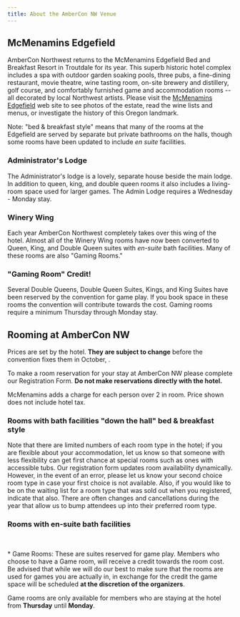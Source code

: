 ```yaml
---
title: About the AmberCon NW Venue
---
```



## McMenamins Edgefield

AmberCon Northwest returns to the McMenamins Edgefield Bed and Breakfast
Resort in Troutdale for its <ConventionOrdinal/> year. This superb historic hotel complex includes a
spa with outdoor garden soaking pools, three pubs, a fine-dining
restaurant, movie theatre, wine tasting room, on-site brewery and distillery,
golf course, and comfortably furnished game and accommodation rooms -- all
decorated by local Northwest artists. Please visit the
[McMenamins Edgefield](https://www.mcmenamins.com/edgefield)
web site to see photos of the estate, read the wine lists and menus, or
investigate the history of this Oregon landmark.

Note: "bed & breakfast style" means that many of the rooms
at the Edgefield are served by separate but private bathrooms on the halls,
though some rooms have been updated to include _en suite_ facilities.

### Administrator's Lodge

The Administrator's lodge is a lovely, separate house beside the main
lodge. In addition to queen, king, and double queen rooms it also includes
a living-room space used for larger games. The Admin Lodge requires a
Wednesday - Monday stay.

### Winery Wing

Each year AmberCon Northwest completely takes over this wing of the hotel.
Almost all of the Winery Wing rooms have now been converted to Queen, King,
and Double Queen suites with _en-suite_ bath facilities. Many of these
rooms are also "Gaming Rooms."

### "Gaming Room" Credit!

Several Double Queens, Double Queen Suites, Kings, and King Suites have
been reserved by the convention for game play. If you book space in these rooms
the convention will contribute <ConfigurationValue field='gameRoomCredit'/> towards the cost.
Gaming rooms require a minimum Thursday through Monday stay.

## Rooming at AmberCon NW

Prices are set by the hotel. **They are subject to change** before the convention fixes
them in October, <ConventionYear/>.

To make a room reservation for your stay at AmberCon NW please complete
our Registration Form. **Do not make reservations directly with the hotel.**

McMenamins adds a <ConfigurationValue field='moreThanDoubleOccupancySurcharge'/> charge for each person over 2 in
room. Price shown does not include <ConfigurationValue field='oregonHotelTax'/> hotel tax.

### Rooms with bath facilities "down the hall" bed & breakfast style

Note that there are limited numbers of each room type in the hotel; if you
are flexible about your accommodation, let us know so that someone
with less flexibility can get first chance at special rooms such as ones with
accessible tubs. Our registration form updates room availability dynamically.
However, in the event of an error, please let us know your second choice room
type in case your first choice is not available. Also, if you would like to
be on the waiting list for a room type that was sold out when you registered,
indicate that also. There are often changes and cancellations during the year
that allow us to bump attendees up into their preferred room type.

<RoomsTable type={BathroomType.NoEnSuite} />

### Rooms with en-suite bath facilities

<RoomsTable type={BathroomType.EnSuite} />

<br />

<span>*</span> Game Rooms: These are suites reserved for game play. Members who choose to have a Game room, will receive
a <ConfigurationValue field='gameRoomCredit' /> credit towards the room cost. Be advised that while we will do our best
to make sure that the rooms are used for games you are actually in, in exchange for the credit the game space will be
scheduled **at the discretion of the organizers**.

Game rooms are only available for members who are staying at the hotel from
**Thursday** until **Monday**.
